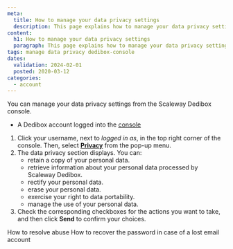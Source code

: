 ```yaml
---
meta:
  title: How to manage your data privacy settings
  description: This page explains how to manage your data privacy settings.
content:
  h1: How to manage your data privacy settings
  paragraph: This page explains how to manage your data privacy settings.
tags: manage data privacy dedibox-console
dates:
  validation: 2024-02-01
  posted: 2020-03-12
categories:
  - account
---
```


You can manage your data privacy settings from the Scaleway Dedibox console.

<Macro id="requirements" />

- A Dedibox account logged into the [console](https://console.online.net)

1. Click your username, next to _logged in as_, in the top right corner of the console. Then, select **[Privacy](https://console.online.net/en/account/privacy)** from the pop-up menu.
2. The data privacy section displays. You can:
    - retain a copy of your personal data.
    - retrieve information about your personal data processed by Scaleway Dedibox.
    - rectify your personal data.
    - erase your personal data.
    - exercise your right to data portability.
    - manage the use of your personal data.
3. Check the corresponding checkboxes for the actions you want to take, and then click **Send** to confirm your choices.


<Navigation title="See also">
  <PreviousButton to="/dedibox-console/account/how-to/resolve-abuse/">How to resolve abuse</PreviousButton>
  <NextButton to="/dedibox-console/account/how-to/recover-password-lost-email/">How to recover the password in case of a lost email account</NextButton>
</Navigation>